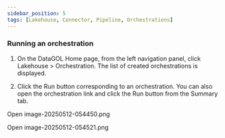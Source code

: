 ```yaml
---
sidebar_position: 5
tags: [Lakehouse, Connector, Pipeline, Orchestrations]
---
```


### Running an orchestration

1.  On the DataGOL Home page, from the left navigation panel, click Lakehouse > Orchestration. The list of created orchestrations is displayed.
    
2.  Click the Run button corresponding to an orchestration. You can also open the orchestration link and click the Run button from the Summary tab.
    

Open image-20250512-054450.png

Open image-20250512-054521.png